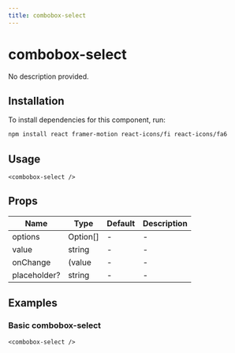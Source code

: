 ```yaml
---
title: combobox-select
---
```


# combobox-select

No description provided.

## Installation
To install dependencies for this component, run:
```bash
npm install react framer-motion react-icons/fi react-icons/fa6
```

## Usage
```tsx
<combobox-select />
```

## Props
| Name      | Type     | Default | Description                 |
|-----------|----------|---------|-----------------------------|
| options | Option[] | - | - |
| value | string | - | - |
| onChange | (value | - | - |
| placeholder? | string | - | - |

## Examples

### Basic combobox-select
```tsx
<combobox-select />
```

